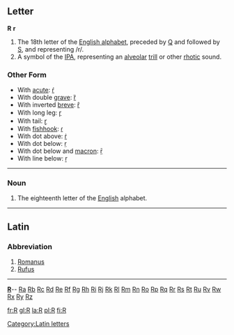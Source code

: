==Letter==
'''R''' '''r'''

#The 18th letter of the [[Appendix:English alphabet|English alphabet]], preceded by [[Q]] and followed by [[S]], and representing /r/.
#A symbol of the [[IPA]], representing an [[alveolar]] [[trill]] or other [[rhotic]] sound.
===Other Form===
*With [[acute]]: [[ŕ]]
*With double [[grave]]: [[ȑ]]
*With inverted [[breve]]: [[ȓ]]
*With long leg: [[ɼ]]
*With tail: [[ɽ]]
*With [[fishhook]]: [[ɾ]]
*With dot above: [[ṙ]]
*With dot below: [[ṛ]]
*With dot below and [[macron]]: [[ṝ]]
*With line below: [[ṟ]]
----

===Noun===

#The eighteenth letter of the [[English]] alphabet.
----

==Latin==
===Abbreviation===

# [[Romanus]]
# [[Rufus]]
----
{{indexletters1}}  '''[http://wiktionary.org/w/wiki.phtml?title=Special:Allpages&from=R R] '''-- [http://wiktionary.org/w/wiki.phtml?title=Special:Allpages&from=Ra Ra] [http://wiktionary.org/w/wiki.phtml?title=Special:Allpages&from=Rb Rb] [http://wiktionary.org/w/wiki.phtml?title=Special:Allpages&from=Rc Rc] [http://wiktionary.org/w/wiki.phtml?title=Special:Allpages&from=Rd Rd] [http://wiktionary.org/w/wiki.phtml?title=Special:Allpages&from=Re Re] [http://wiktionary.org/w/wiki.phtml?title=Special:Allpages&from=Rf Rf] [http://wiktionary.org/w/wiki.phtml?title=Special:Allpages&from=Rg Rg] [http://wiktionary.org/w/wiki.phtml?title=Special:Allpages&from=Rh Rh] [http://wiktionary.org/w/wiki.phtml?title=Special:Allpages&from=Ri Ri] [http://wiktionary.org/w/wiki.phtml?title=Special:Allpages&from=Rj Rj] [http://wiktionary.org/w/wiki.phtml?title=Special:Allpages&from=Rk Rk] [http://wiktionary.org/w/wiki.phtml?title=Special:Allpages&from=Rl Rl] [http://wiktionary.org/w/wiki.phtml?title=Special:Allpages&from=Rm Rm] [http://wiktionary.org/w/wiki.phtml?title=Special:Allpages&from=Rn Rn] [http://wiktionary.org/w/wiki.phtml?title=Special:Allpages&from=Ro Ro] [http://wiktionary.org/w/wiki.phtml?title=Special:Allpages&from=Rp Rp] [http://wiktionary.org/w/wiki.phtml?title=Special:Allpages&from=Rq Rq] [http://wiktionary.org/w/wiki.phtml?title=Special:Allpages&from=Rr Rr] [http://wiktionary.org/w/wiki.phtml?title=Special:Allpages&from=Rs Rs] [http://wiktionary.org/w/wiki.phtml?title=Special:Allpages&from=Rt Rt] [http://wiktionary.org/w/wiki.phtml?title=Special:Allpages&from=Ru Ru] [http://wiktionary.org/w/wiki.phtml?title=Special:Allpages&from=Rv Rv] [http://wiktionary.org/w/wiki.phtml?title=Special:Allpages&from=Rw Rw] [http://wiktionary.org/w/wiki.phtml?title=Special:Allpages&from=Rx Rx] [http://wiktionary.org/w/wiki.phtml?title=Special:Allpages&from=Ry Ry] [http://wiktionary.org/w/wiki.phtml?title=Special:Allpages&from=Rz Rz]<br>
{{indexletters2}}
[[Category:Latin letters]]

[[fr:R]]
[[gl:R]]
[[la:R]]
[[pl:R]]
[[fi:R]]